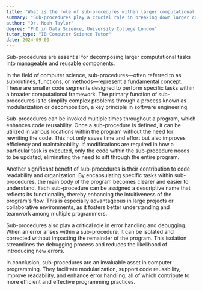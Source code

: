 ```yaml
---
title: "What is the role of sub-procedures within larger computational processes?"
summary: "Sub-procedures play a crucial role in breaking down larger computational processes into manageable, reusable parts."
author: "Dr. Noah Taylor"
degree: "PhD in Data Science, University College London"
tutor_type: "IB Computer Science Tutor"
date: 2024-09-09
---
```


Sub-procedures are essential for decomposing larger computational tasks into manageable and reusable components.

In the field of computer science, sub-procedures—often referred to as subroutines, functions, or methods—represent a fundamental concept. These are smaller code segments designed to perform specific tasks within a broader computational framework. The primary function of sub-procedures is to simplify complex problems through a process known as modularization or decomposition, a key principle in software engineering.

Sub-procedures can be invoked multiple times throughout a program, which enhances code reusability. Once a sub-procedure is defined, it can be utilized in various locations within the program without the need for rewriting the code. This not only saves time and effort but also improves efficiency and maintainability. If modifications are required in how a particular task is executed, only the code within the sub-procedure needs to be updated, eliminating the need to sift through the entire program.

Another significant benefit of sub-procedures is their contribution to code readability and organization. By encapsulating specific tasks within sub-procedures, the main body of the program becomes clearer and easier to understand. Each sub-procedure can be assigned a descriptive name that reflects its functionality, thereby enhancing the intuitiveness of the program's flow. This is especially advantageous in large projects or collaborative environments, as it fosters better understanding and teamwork among multiple programmers.

Sub-procedures also play a critical role in error handling and debugging. When an error arises within a sub-procedure, it can be isolated and corrected without impacting the remainder of the program. This isolation streamlines the debugging process and reduces the likelihood of introducing new errors.

In conclusion, sub-procedures are an invaluable asset in computer programming. They facilitate modularization, support code reusability, improve readability, and enhance error handling, all of which contribute to more efficient and effective programming practices.
    